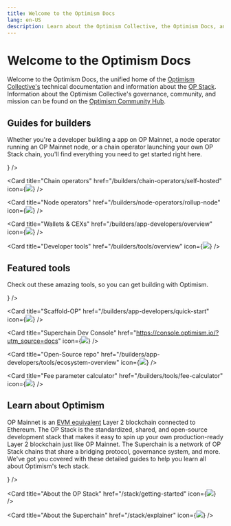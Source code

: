 ```yaml
---
title: Welcome to the Optimism Docs
lang: en-US
description: Learn about the Optimism Collective, the Optimism Docs, and how to get started building with Optimism.
---
```



# Welcome to the Optimism Docs

Welcome to the Optimism Docs, the unified home of the [Optimism Collective's](/connect/resources/glossary#optimism-collective) technical documentation and information about the [OP Stack](/stack/getting-started).
Information about the Optimism Collective's governance, community, and mission can be found on the [Optimism Community Hub](https://community.optimism.io/docs/governance/).

## Guides for builders

Whether you're a developer building a app on OP Mainnet, a node operator running an OP Mainnet node, or a chain operator launching your own OP Stack chain, you'll find everything you need to get started right here.

<Cards>
  <Card title="App developers" href="/builders/app-developers/overview" icon={<img src="img/icons/terminal-window-line.svg" />} />

  <Card title="Chain operators" href="/builders/chain-operators/self-hosted" icon={<img src="img/icons/instance-line.svg" />} />

  <Card title="Node operators" href="/builders/node-operators/rollup-node" icon={<img src="img/icons/computer-line.svg" />} />

  <Card title="Wallets & CEXs" href="/builders/app-developers/overview" icon={<img src="img/icons/wallet.svg" />} />

  <Card title="Developer tools" href="/builders/tools/overview" icon={<img src="img/icons/tools.svg" />} />
  
</Cards>

## Featured tools

Check out these amazing tools, so you can get building with Optimism.

<Cards>
  <Card title="Superchain faucet" href="https://console.optimism.io/faucet?utm_source=docs" icon={<img src="img/icons/gear.svg" />} />

  <Card title="Scaffold-OP" href="/builders/app-developers/quick-start" icon={<img src="img/icons/gear.svg" />} />

  <Card title="Superchain Dev Console" href="https://console.optimism.io/?utm_source=docs" icon={<img src="img/icons/gear.svg" />} />

  <Card title="Open-Source repo" href="/builders/app-developers/tools/ecosystem-overview" icon={<img src="img/icons/gear.svg" />} />

  <Card title="Fee parameter calculator" href="/builders/tools/fee-calculator" icon={<img src="img/icons/gear.svg" />} />

</Cards>

## Learn about Optimism

OP Mainnet is an [EVM equivalent](https://web.archive.org/web/20231127160757/https://medium.com/ethereum-optimism/introducing-evm-equivalence-5c2021deb306) Layer 2 blockchain connected to Ethereum.
The OP Stack is the standardized, shared, and open-source development stack that makes it easy to spin up your own production-ready Layer 2 blockchain just like OP Mainnet.
The Superchain is a network of OP Stack chains that share a bridging protocol, governance system, and more.
We've got you covered with these detailed guides to help you learn all about Optimism's tech stack.

<Cards>
  <Card title="About OP Mainnet" href="/chain/getting-started" icon={<img src="img/icons/book.svg" />} />

  <Card title="About the OP Stack" href="/stack/getting-started" icon={<img src="img/icons/book.svg" />} />

  <Card title="About the Superchain" href="/stack/explainer" icon={<img src="img/icons/book.svg" />} />
</Cards>
